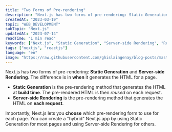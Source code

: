 ```yaml
---
title: "Two Forms of Pre-rendering"
description: "Next.js has two forms of pre-rendering: Static Generation and Server-side Rendering. The difference is in when it generates the HTML for a page."
createdAt: "2023-03-19"
topic: "WEB_DEVELOPMENT"
subTopic: "Next.js"
updatedAt: "2023-07-14"
readTime: "1 min read"
keywords: ["Next.js", "Static Generation", "Server-side Rendering", "React.js"]
tags: ["nextjs", "reactjs"]
language: "en"
image: "https://raw.githubusercontent.com/ghislaingenay/blog-posts/master/images/nextjs-img.jpg"
---
```


Next.js has two forms of pre-rendering: **Static Generation** and **Server-side Rendering**.
The difference is in **when** it generates the HTML for a page.

- **Static Generation** is the pre-rendering method that generates the HTML at **build time**. The pre-rendered HTML is then _reused_ on each request.
- **Server-side Rendering** is the pre-rendering method that generates the HTML on **each request**.

Importantly, Next.js lets you **choose** which pre-rendering form to use for each page. You can create a "hybrid" Next.js app by using Static Generation for most pages and using Server-side Rendering for others.
